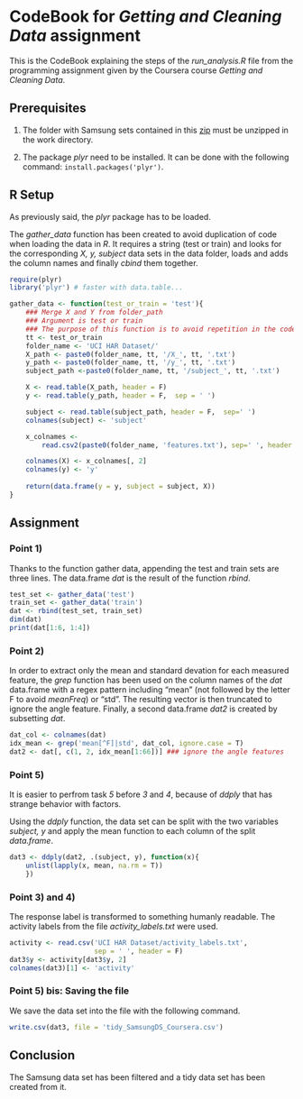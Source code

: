 # CodeBook for _Getting and Cleaning Data_ assignment

This is the CodeBook explaining the steps of the _run\_analysis.R_ file from the programming assignment given by the Coursera course _Getting and Cleaning Data_.

## Prerequisites

1. The folder with Samsung sets  contained in this [zip](https://d396qusza40orc.cloudfront.net/getdata%2Fprojectfiles%2FUCI%20HAR%20Dataset.zip)
must be unzipped in the work directory.

2. The package *plyr* need to be installed. It can be done with the following command: `install.packages('plyr')`.

## R Setup

As previously said, the *plyr* package has to be loaded.

The *gather\_data* function has been created to avoid duplication of code when loading the data in *R*. It requires a string (test or train) and looks for the corresponding *X, y, subject* data sets in the data folder, loads and adds the column names and finally *cbind* them together.

```r
require(plyr)
library('plyr') # faster with data.table...

gather_data <- function(test_or_train = 'test'){
    ### Merge X and Y from folder_path
    ### Argument is test or train
    ### The purpose of this function is to avoid repetition in the code
    tt <- test_or_train
    folder_name <- 'UCI HAR Dataset/'
    X_path <- paste0(folder_name, tt, '/X_', tt, '.txt')
    y_path <- paste0(folder_name, tt, '/y_', tt, '.txt')
    subject_path <-paste0(folder_name, tt, '/subject_', tt, '.txt')

    X <- read.table(X_path, header = F)
    y <- read.table(y_path, header = F,  sep = ' ')

    subject <- read.table(subject_path, header = F,  sep=' ')
    colnames(subject) <- 'subject'

    x_colnames <-
        read.csv2(paste0(folder_name, 'features.txt'), sep=' ', header = F)

    colnames(X) <- x_colnames[, 2]
    colnames(y) <- 'y'
    
    return(data.frame(y = y, subject = subject, X))
}
```

## Assignment

### Point 1)
Thanks to the function gather data, appending the test and train sets are three lines. The data.frame _dat_ is the result of the function _rbind_.

```r
test_set <- gather_data('test')
train_set <- gather_data('train')
dat <- rbind(test_set, train_set)
dim(dat)
print(dat[1:6, 1:4])
```

### Point 2)
In order to extract only the mean and standard devation for each measured feature, the *grep* function has been used on the column names of the *dat* data.frame with a regex pattern including "mean" (not followed by the letter F to avoid _meanFreq_) or "std". The resulting vector is then truncated to ignore the angle feature. Finally, a second data.frame _dat2_ is created by subsetting _dat_.

```r
dat_col <- colnames(dat)
idx_mean <- grep('mean[^F]|std', dat_col, ignore.case = T)
dat2 <- dat[, c(1, 2, idx_mean[1:66])] ### ignore the angle features
```

### Point 5) 
It is easier to perfrom task _5_ before *3* and *4*, because of *ddply* that has strange behavior with factors.

Using the *ddply* function, the data set can be split with the two variables *subject, y* and apply the mean function to each column of the split _data.frame_.

```r
dat3 <- ddply(dat2, .(subject, y), function(x){
    unlist(lapply(x, mean, na.rm = T))
    })
```

### Point 3) and 4)
The response label is transformed to something humanly readable. The activity labels from the file _activity\_labels.txt_ were used.

```r
activity <- read.csv('UCI HAR Dataset/activity_labels.txt',
                     sep = ' ', header = F)
dat3$y <- activity[dat3$y, 2]
colnames(dat3)[1] <- 'activity'
```

### Point 5) bis: Saving the file
We save the data set into the file with the following command.
```r
write.csv(dat3, file = 'tidy_SamsungDS_Coursera.csv')
```

## Conclusion
The Samsung data set has been filtered and a tidy data set has been created from it.
